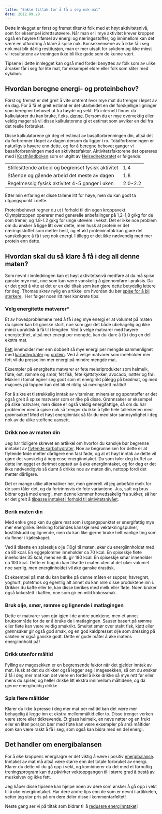 ```yaml
---
title: "Enkle tiltak for å få i seg nok mat"
date: 2012.09.28
---
```


Dette innlegget er først og fremst tiltenkt folk med et høyt aktivitetsnivå, som for eksempel idrettsutøvere. Når man er i mye aktivitet krever kroppen også en høyere tilførsel av energi og næringsstoffer, og innimellom kan det være en utfordring å klare å spise nok. Konsekvensene av å ikke få i seg nok mat blir dårlig restitusjon, man er mer utsatt for sykdom og ikke minst vil resultatene av treningen ikke bli like gode som de kunne vært.

Tipsene i dette innlegget kan også med fordel benyttes av folk som av ulike årsaker får i seg for lite mat, for eksempel eldre eller folk som sliter med sykdom.

## Hvordan beregne energi- og proteinbehov?

Først og fremst er det greit å vite omtrent hvor mye mat du trenger i løpet av en dag. For å få et greit estimat er det utarbeidet en del forskjellige ligninger som beregner behovet ut fra høyde og vekt. På internett finner du kalkulatorer du kan bruke, f.eks. [denne](http://www.nafwa.org/schofield.php). Dersom du er mye overvektig eller veldig mager så vil disse kalkulatorene gi et estimat som avviker en del fra det reelle forbruket.

Disse kalkulatorene gir deg et estimat av basalforbrenningen din, altså det du forbrenner i løpet av dagen dersom du ligger i ro. Totalforbrenningen er naturligvis høyere enn dette, og for å beregne behovet ganger vi basalforbrenningen med en aktivitetsfaktor. Aktivitetsfaktorene det opereres med i [Kosthåndboken](http://helsedirektoratet.no/publikasjoner/kosthandboken-veileder-i-erneringsarbeid-i-helse-og-omsorgstjenesten/Sider/default.aspx) som er utgitt av [Helsedirektoratet](http://helsedirektoratet.no/Sider/default.aspx) er følgende:

|                                                     |         |
|-----------------------------------------------------|---------|
| Stillesittende arbeid og begrenset fysisk aktivitet | 1.4     |
| Stående og gående arbeid det meste av dagen         | 1.8     |
| Regelmessig fysisk aktivitet 4-5 ganger i uken      | 2.0-2.2 |

Etter min erfaring er disse tallene litt for høye, men du kan godt ta utgangspunkt i dette.

Proteinbehovet regner du ut i forhold til din egen kroppsvekt. Olympiatoppen opererer med generelle anbefalinger på 1,2-1,8 g/kg for de som trener, og 1.8-1.2 g/kg for unge utøvere i vekst. Det er ikke noe problem om du ønsker å ligge litt over dette, men husk at protein er det næringsstoffet som metter best, og et økt proteininntak kan gjøre det vanskeligere å få i seg nok energi. I tillegg er det ikke nødvendig med mer protein enn dette.

## Hvordan skal du så klare å få i deg all denne maten?

Som nevnt i innledningen kan et høyt aktivitetsnivå medføre at du må spise ganske mye mat, noe som kan være vanskelig å gjennomføre i praksis. Da er det godt å vite at det er en del tiltak som kan gjøre dette betydelig lettere for deg. Thomas skrev nylig en artikkel om hvordan du bør [spise for å bli sterkere](brokenlink/enkle-prinsipper-for-kosthold-og-styrkeokning/ "Enkle prinsipper for kosthold og styrkeøkning").  Her følger noen litt mer konkrete tips:

### Velg energitette matvarer\*

Et av hovedproblemene med å få i seg mye energi er at volumet på maten du spiser kan bli ganske stort, noe som gjør det både ubehagelig og ikke minst upraktisk å få til i lengden. Ved å velge matvarer med høyere energitetthet, altså mer energi per mengde, kan du klare å få i deg en del ekstra mat.

[Fett](brokenlink/fett/ "Fett") inneholder mer enn dobbelt så mye energi per mengde sammenlignet med [karbohydrater](brokenlink/karbohydrater/ "Karbohydrater") og [protein](brokenlink/protein/ "Protein"). Ved å velge matvarer som inneholder mer fett vil du presse inn mer energi på mindre mengde mat.

Eksempler på energitette matvarer er fete meieriprodukter som helmelk, fløte, ost, rømme og smør, fet fisk, fete kjøttstykker, avocado, nøtter og frø. Makrell i tomat egner seg godt som et energirikt pålegg på brødmat, og med majones på toppen kan det bli et riktig så næringstett måltid!

For å sikre et tilstrekkelig inntak av vitaminer, mineraler og sporstoffer er det også greit å spise matvarer som er rike på disse. Grønnsaker er eksempel på slike matvarer, men disse er også veldig energifattige, så om du har problemer med å spise nok så trenger du ikke å fylle hele tallerkenen med grønnsaker! Med et høyt energiinntak så får du med stor sannsynlighet i deg nok av de ulike stoffene uansett.

### Drikk noe av maten din

Jeg har tidligere skrevet en artikkel om hvorfor du kanskje bør begrense inntaket av [flytende karbohydrater](brokenlink/bor-du-begrense-inntaket-av-flytende-karbohydrater/ "Bør du begrense inntaket av flytende karbohydrater?"). Noe av begrunnelsen for dette er at flytende føde metter dårligere enn fast føde, og at et høyt inntak av dette vil gjøre det vanskelig å begrense energiinntaket. Du som føler deg truffet av dette innlegget er derimot opptatt av å øke energiinntaket, og for deg er det ikke nødvendigvis så dumt å drikke noe av maten din, nettopp fordi det metter dårligere.

Det er mange ulike alternativer her, men generelt vil jeg anbefale melk for de som tåler det, og da fortrinnsvis de fete variantene. Jus, saft og brus bidrar også med energi, men denne kommer hovedsakelig fra sukker, så her er det greit å [tilpasse inntaket i forhold til aktivitetsnivået](brokenlink/en-enkel-innforing-i-lavkarbokosthold/ "En kort innføring i lavkarbokosthold og tilpasning til din livsstil").

### Berik maten din

Med enkle grep kan du gjøre mat som i utgangspunktet er energifattig mye mer energirike. Beriking forbindes kanskje med vektøkningspulver, kosttilskudd og lignende, men du kan like gjerne bruke helt vanlige ting som du finner i kjøleskapet.

Ved å tilsette en spiseskje olje (10g) til maten, øker du energiinnholdet med ca 80 kcal. En eggeplomme inneholder ca 70 kcal. En spiseskje fløte inneholder 35 kcal, mens en dL gir 180 kcal. En spiseskje smør inneholder ca 100 kcal. Dette er ting du kan tilsette i maten uten at det øker volumet noe særlig, men energiinholdet vil øke ganske drastisk.

Et eksempel på mat du kan berike på denne måten er supper, havregrøt, yoghurt, potetmos og egentlig alt annet du kan røre disse produktene inn i. Drikker du kaffe eller te, kan disse berikes med melk eller fløte. Noen bruker også kokosfett i kaffen, noe som gir en mild kokossmak.

### Bruk olje, smør, rømme og lignende i matlagingen

Dette er matvarer som går igjen i de andre punktene, men et annet bruksområde for de er å bruke de i matlagingen. Sauser basert på rømme eller fløte kan være veldig smakrikt. Smeltet smør over stekt fisk, kjøtt eller grønnsaker gir også god smak, og en god kaldpresset olje som dressing på salaten er også ganske godt. Dette er gode måter å øke matens energiinnhold på!

### Drikk utenfor måltid

Fylling av magesekken er en begrensende faktor når det gjelder inntak av mat. Husk at det du drikker også legger seg i magesekken, så om du ønsker å få i deg mer mat kan det være en fordel å ikke drikke så mye rett før eller mens du spiser, og heller drikke litt ekstra innimellom måltidene, og da gjerne energiholdig drikke.

### Spis flere måltider

Klarer du ikke å presse i deg mer mat per måltid kan det være mer behagelig å legge inn et ekstra mellommåltid eller to. Disse trenger verken være store eller tidkrevende. Et glass helmelk, en neve nøtter og en frukt eller en liten porsjon bær med fløte kan være eksempler på små måltider som kan være raskt å få i seg, som også kan bidra med en del energi.

## Det handler om energibalansen

For å øke kroppens energilagre er det viktig å være i positiv [energibalanse](brokenlink/energibalansen/ "Energibalansen – hva sier den egentlig?"). Inntaket av mat må altså være større enn det totale forbruket av energi. Klarer du dette vil du gå opp i vekt, og kombinerer du det med et fornuftig treningsprogram kan du påvirker vektoppgangen til i større grad å bestå av muskelvev og ikke fett.

Jeg håper disse tipsene kan hjelpe noen av dere som ønsker å gå opp i vekt til å øke energiinntaket. Har dere andre tips enn de som er nevnt i artikkelen, setter jeg stor pris på om dere deler disse i kommentarfeltet!

Neste gang ser vi på tiltak som bidrar til å [redusere energiinntaket](brokenlink/enkle-tiltak-for-a-fa-i-seg-lite-nok-mat/)!
